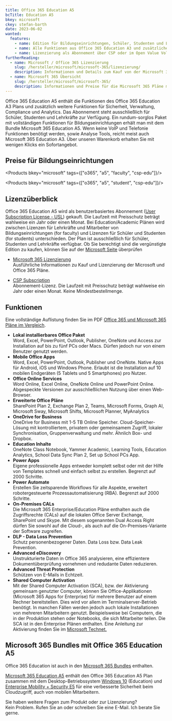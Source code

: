 ```yaml
---
title: Office 365 Education A5
bcTitle: Education A5
bkey: microsoft
ckey: stefan-barth
date: 2023-06-02
wanted:
  features:
    - name: Edition für Bildungseinrichtungen, Schüler, Studenten und Lehrkräfte
    - name: Alle Funktionen aus Office 365 Education A3 und zusätzliche Funktionen für Sicherheit, Verwaltung, Compliance und Analytics
    - name: Lizenzierung als Abonnement über CSP oder im Open Value Volumenlizenzprogramm
furtherReading:
  - name: Microsoft / Office 365 Lizenzierung
    slug: /hersteller/microsoft/microsoft-365/lizenzierung/
    description: Informationen und Details zum Kauf von der Microsoft 365 Pläne.
  - name: Microsoft 365 Übersicht
    slug: /hersteller/microsoft/microsoft-365/
    description: Informationen und Preise für die Microsoft 365 Pläne mit Office 365 und Windows.
---
```




<Intro>

Office 365 Education A5 enthält die Funktionen des Office 365 Education A3 Plans und zusätzlich weitere Funktionen für Sicherheit, Verwaltung, Compliance und Analytics. Das Abonnement steht ausschließlich für Schüler, Studenten und Lehrkräfte zur Verfügung.
Ein rundum-sorglos Paket mit vollständigen Funktionen für Bildungseinrichtungen erhält man mit dem Bundle Microsoft 365 Education A5. Wenn keine VoIP und Telefonie Funktionen benötigt werden, sowie Analyse Tools, reicht meist auch Microsoft 365 Education A3.
Über unseren Warenkorb erhalten Sie mit wenigen Klicks ein Sofortangebot.


</Intro>

<TOC />



## Preise für Bildungseinrichtungen

<Products bkey="microsoft" tags={["o365", "a5", "faculty", "csp-edu"]}/>

<Products bkey="microsoft" tags={["o365", "a5", "student", "csp-edu"]}/>


## Lizenzüberblick

Office 365 Education A5 wird als benutzerbasiertes Abonnement ([User Subscription License - USL](/hersteller/microsoft/microsoft-365/lizenzierung/#user-subscription-license-usl)) gekauft. Die Laufzeit mit Preisschutz beträgt wahlweise ein Jahr oder einen Monat.
Bei Education/Academic Plänen wird zwischen Lizenzen für Lehrkräfte und Mitarbeiter von Bildungseinrichtungen (for faculty) und Lizenzen für Schüler und Studenten (for students) unterschieden.
Der Plan ist ausschließlich für Schüler, Studenten und Lehrkräfte verfügbar. Ob Sie berechtigt sind die vergünstigte Edition zu kaufen, können Sie auf der [Microsoft Seite](https://www.microsoft.com/de-de/education/products/office?rtc=1&market=de&activetab=tab%3Aprimaryr1) überprüfen

<ArrowList>

- [Microsoft 365 Lizenzierung](/hersteller/microsoft/microsoft-365/lizenzierung/)<br />
  Ausführliche Informationen zu Kauf und Lizenzierung der Microsoft und Office 365 Pläne.

- [CSP Subscription](/hersteller/microsoft/csp/)<br />
  Abonnement-Lizenz. Die Laufzeit mit Preisschutz beträgt wahlweise ein Jahr oder einen Monat. Keine Mindestbestellmenge.


</ArrowList>


## Funktionen

Eine vollständige Auflistung finden Sie im PDF [Office 365 und Microsoft 365 Pläne im Vergleich](/hersteller/microsoft/microsoft-365-office-365-subscription-plan-enterprise.pdf).

<ArrowList>

- **Lokal installierbares Office Paket**<br />
  Word, Excel, PowerPoint, Outlook, Publisher, OneNote und Access zur Installation auf bis zu fünf PCs oder Macs. Dürfen jedoch nur von einem Benutzer genutzt werden.
- **Mobile Office Apps**<br />
  Word, Excel, PowerPoint, Outlook, Publisher und OneNote. Native Apps für Android, iOS und Windows Phone. Erlaubt ist die Installation auf 10 mobilen Endgeräten (5 Tablets und 5 Smartphones) pro Nutzer.
- **Office Online Services**<br />
  Word Online, Excel Online, OneNote Online und PowerPoint Online. Abgespeckte Versionen zur ausschließlichen Nutzung über einen Web-Browser.
- **Erweiterte Office Pläne**<br />
  SharePoint Plan 2, Exchange Plan 2, Teams, Microsoft Forms, Graph AI, Microsoft Sway, Microsoft Shifts, Microsoft Planner, MyAnalytics
- **OneDrive for Business**<br />
  OneDrive for Business mit 1-5 TB Online Speicher. Cloud-Speicher-Lösung mit kontrolliertem, privatem oder gemeinsamem Zugriff, lokaler Synchronisation, Gruppenverwaltung und mehr. Ähnlich Box- und Dropbox.
- **Education Inhalte**<br />
  OneNote Class Notebook, Yammer Academic, Learning Tools, Education Analytics, School Data Sync Plan 2, Set up School PCs App.
- **Power Apps**<br />
  Eigene professionelle Apps entweder komplett selbst oder mit der Hilfe von Templates schnell und einfach selbst zu erstellen. Begrenzt auf 2000 Schritte.
- **Power Automate**<br />
  Erstellen Sie zeitsparende Workflows für alle Aspekte, erweitert robotergesteuerte Prozessautomatisierung (RBA). Begrenzt auf 2000 Schritte.
- **On-Premises CALs**<br />
  Die Microsoft 365 Enterprise/Education Pläne enthalten auch die Zugriffsrechte (CALs) auf die lokalen Office Server Exchange, SharePoint und Skype. Mit diesem sogenannten Dual Access Right dürfen Sie sowohl auf die Cloud-, als auch auf die On-Premises-Variante der Software zugreifen.
- **DLP - Data Loss Prevention**<br />
  Schutz personenbezogener Daten. Data Loss bzw. Data Leak Prevention.
- **Advanced eDiscovery**<br />
  Unstrukturierte Daten in Office 365 analysieren, eine effizientere Dokumentüberprüfung vornehmen und redudante Daten reduzieren.
- **Advanced Threat Protection**<br />
  Schützen von E-Mails in Echtzeit.
- **Shared Computer Activation**<br />
  Mit der Shared Computer Activation (SCA), bzw. der Aktivierung gemeinsam genutzter Computer, können Sie Office-Applikationen (Microsoft 365 Apps for Enterprise) für mehrere Benutzer auf einem Rechner bereitstellen. Dies wird vor allem im Terminalserver-Betrieb benötigt. In manchen Fällen werden jedoch auch lokale Installationen von mehreren Mitarbeitern genutzt. Beispielsweise bei Computern, die in der Produktion stehen oder Notebooks, die sich Mitarbeiter teilen. Die SCA ist in den Enterprise Plänen enthalten. Eine Anleitung zur Aktivierung finden Sie im <a href="https://learn.microsoft.com/en-us/deployoffice/overview-shared-computer-activation" target="_blank">Microsoft Technet.</a>

</ArrowList>

## Microsoft 365 Bundles mit Office 365 Education A5

Office 365 Education ist auch in den [Microsoft 365 Bundles](/hersteller/microsoft/microsoft-365/) enthalten.

[Microsoft 365 Education A5](/hersteller/microsoft/microsoft-365/education-a5/) enthält den Office 365 Education A5 Plan zusammen mit dem Desktop-Betriebssystem [Windows 10](/hersteller/microsoft/windows/) (Education) und [Enterprise Mobility + Security E5](/hersteller/microsoft/enterprise-mobility-security/) für eine verbesserte Sicherheit beim Cloudzugriff, auch von mobilen Mitarbeitern.


<GetInTouch theme="light">

Sie haben weitere Fragen zum Produkt oder zur Lizenzierung?<br />
Kein Problem. Rufen Sie an oder schreiben Sie eine E-Mail. Ich berate Sie gerne.

</GetInTouch>
